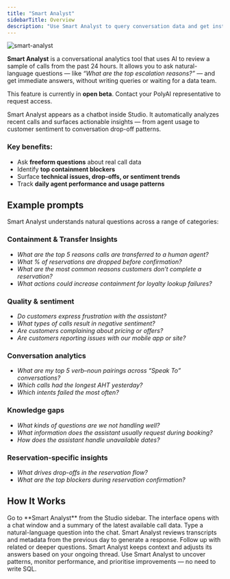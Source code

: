 ```yaml
---
title: "Smart Analyst"
sidebarTitle: Overview
description: "Use Smart Analyst to query conversation data and get instant insights."
---
```


![smart-analyst](/images/smart-analyst.png)

**Smart Analyst** is a conversational analytics tool that uses AI to review a sample of calls from the past 24 hours. It allows you to ask natural-language questions — like *“What are the top escalation reasons?”* — and get immediate answers, without writing queries or waiting for a data team.

This feature is currently in **open beta**. Contact your PolyAI representative to request access.

Smart Analyst appears as a chatbot inside Studio. It automatically analyzes recent calls and surfaces actionable insights — from agent usage to customer sentiment to conversation drop-off patterns.

### Key benefits:
- Ask **freeform questions** about real call data
- Identify **top containment blockers**
- Surface **technical issues, drop-offs, or sentiment trends**
- Track **daily agent performance and usage patterns**

## Example prompts

Smart Analyst understands natural questions across a range of categories:

### Containment & Transfer Insights
- *What are the top 5 reasons calls are transferred to a human agent?*
- *What % of reservations are dropped before confirmation?*
- *What are the most common reasons customers don’t complete a reservation?*
- *What actions could increase containment for loyalty lookup failures?*

### Quality & sentiment
- *Do customers express frustration with the assistant?*
- *What types of calls result in negative sentiment?*
- *Are customers complaining about pricing or offers?*
- *Are customers reporting issues with our mobile app or site?*

### Conversation analytics
- *What are my top 5 verb–noun pairings across “Speak To” conversations?*
- *Which calls had the longest AHT yesterday?*
- *Which intents failed the most often?*

### Knowledge gaps
- *What kinds of questions are we not handling well?*
- *What information does the assistant usually request during booking?*
- *How does the assistant handle unavailable dates?*

### Reservation-specific insights
- *What drives drop-offs in the reservation flow?*
- *What are the top blockers during reservation confirmation?*

## How It Works

<Steps>

<Step title="Open Smart Analyst">
Go to **Smart Analyst** from the Studio sidebar. The interface opens with a chat window and a summary of the latest available call data.
</Step>

<Step title="Ask your first question">
Type a natural-language question into the chat. Smart Analyst reviews transcripts and metadata from the previous day to generate a response.
</Step>

<Step title="Refine and explore">
Follow up with related or deeper questions. Smart Analyst keeps context and adjusts its answers based on your ongoing thread.
</Step>

<Step title="Review and act">
Use Smart Analyst to uncover patterns, monitor performance, and prioritise improvements — no need to write SQL.
</Step>

</Steps>